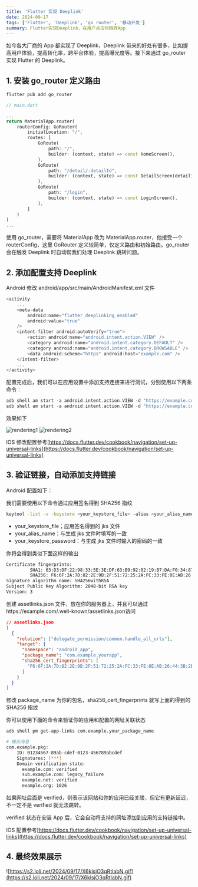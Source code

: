 ```yaml
---
title: 'Flutter 实现 Deeplink'
date: 2024-09-17
tags: ['Flutter', 'Deeplink', 'go_router', '移动开发']
summary: Flutter实现Deeplink，在用户点击时跳转App
---
```


如今各大厂商的 App 都实现了 Deeplink，Deeplink 带来的好处有很多，比如提高用户体验，提高转化率，跨平台体验，提高曝光度等。接下来通过 go_router 实现 Flutter 的 Deeplink。

## 1. 安装 go_router 定义路由

```bash
flutter pub add go_router
```

```dart
// main.dart

...
return MaterialApp.router(
    routerConfig: GoRouter(
        initialLocation: "/",
        routes: [
            GoRoute(
                path: "/",
                builder: (context, state) => const HomeScreen(),
            ),
            GoRoute(
                path: "/detail/:detailId",
                builder: (context, state) => const DetailScreen(detailId: state.pathParameters["detailId"] ?? ""),
            ),
            GoRoute(
                path: "/login",
                builder: (context, state) => const LoginScreen(),
            ),
        ]
    )
)
...

```

使用 go_router，需要将 MaterialApp 改为 MaterialApp.router，他接受一个 routerConfig，这里 GoRouter 定义较简单，仅定义路由和初始路由。go_router 会在触发 Deeplink 时自动帮我们处理 Deeplink 跳转问题。

## 2. 添加配置支持 Deeplink

Android 修改 android/app/src/main/AndroidManifest.xml 文件

```dart
<activity
    ...
    <meta-data
        android:name="flutter_deeplinking_enabled"
        android:value="true"
    />
    <intent-filter android:autoVerify="true">
        <action android:name="android.intent.action.VIEW" />
        <category android:name="android.intent.category.DEFAULT" />
        <category android:name="android.intent.category.BROWSABLE" />
        <data android:scheme="https" android:host="example.com" />
    </intent-filter>
    ...
</activity>
```

配置完成后，我们可以在应用设置中添加支持连接来进行测试，分别使用以下两条命令：

```dart
adb shell am start -a android.intent.action.VIEW -d "https://example.com" com.example.flutter_deeplink
adb shell am start -a android.intent.action.VIEW -d "https://example.com/detail/1" com.example.flutter_deeplink
```

效果如下

![rendering1](https://s2.loli.net/2024/09/17/HgcduBlUPZ4D3Mf.gif)
![rendering2](https://s2.loli.net/2024/09/17/93nJKXCZpuFHNEQ.gif)

IOS 修改配置参考[https://docs.flutter.dev/cookbook/navigation/set-up-universal-links](https://docs.flutter.dev/cookbook/navigation/set-up-universal-links)

## 3. 验证链接，自动添加支持链接

Android 配置如下：

我们需要使用以下命令通过应用签名得到 SHA256 指纹

```bash
keytool -list -v -keystore <your_keystore_file> -alias <your_alias_name> -storepass <your_keystore_password>
```

- your_keystore_file；应用签名得到的 jks 文件
- your_alias_name：与生成 jks 文件时填写的一致
- your_keystore_password：与生成 jks 文件时输入的密码的一致

你将会得到类似下面这样的输出

```bash
Certificate fingerprints:
         SHA1: 63:D3:DF:22:98:33:5E:3E:DF:63:B9:92:02:19:B7:DA:F0:34:87:D4
         SHA256: F6:6F:2A:7D:82:2E:9B:2F:51:72:25:2A:FC:33:FE:8E:AB:26:44:3B:2B:3F:64:87:1E:24:92:B3:50:ED:73:1F
Signature algorithm name: SHA256withRSA
Subject Public Key Algorithm: 2048-bit RSA key
Version: 3
```

创建 assetlinks.json 文件，放在你的服务器上，并且可以通过https://example.com/.well-known/assetlinks.json访问

```json
// assetlinks.json
[
  {
    "relation": ["delegate_permission/common.handle_all_urls"],
    "target": {
      "namespace": "android_app",
      "package_name": "com.example.yourapp",
      "sha256_cert_fingerprints": [
        "F6:6F:2A:7D:82:2E:9B:2F:51:72:25:2A:FC:33:FE:8E:AB:26:44:3B:2B:3F:64:87:1E:24:92:B3:50:ED:73:1F"
      ]
    }
  }
]
```

修改 package_name 为你的包名，sha256_cert_fingerprints 就写上面的得到的 SHA256 指纹

你可以使用下面的命令来验证你的应用和配置的网址关联状态

```bash
adb shell pm get-app-links com.example.your_package_name
```

```bash
# 输出消息
com.example.pkg:
    ID: 01234567-89ab-cdef-0123-456789abcdef
    Signatures: [***]
    Domain verification state:
      example.com: verified
      sub.example.com: legacy_failure
      example.net: verified
      example.org: 1026
```

如果网址后面是 verified，则表示该网站和你的应用已经关联，但它有更新延迟，不一定不是 verified 就无法跳转。

verified 状态在安装 App 后，它会自动将支持的网址添加到应用的支持链接中。

IOS 配置参考[https://docs.flutter.dev/cookbook/navigation/set-up-universal-links](https://docs.flutter.dev/cookbook/navigation/set-up-universal-links)

## 4. 最终效果展示

![https://s2.loli.net/2024/09/17/X6klsjO3qRtIabN.gif](https://s2.loli.net/2024/09/17/X6klsjO3qRtIabN.gif)
